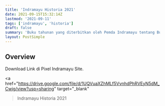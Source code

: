 ```yaml
---
title: 'Indramayu Historia 2021'
date: 2021-09-15T15:32:14Z
lastmod: '2021-09-11'
tags: ['indramayu', 'historia']
draft: false
summary: 'Buku tahunan yang diterbitkan oleh Pemda Indramayu tentang Bupati Indramayu'
layout: PostSimple
---
```


## Overview

Download Link di Pixel Indramayu Site.

<a
  href="https://drive.google.com/file/d/1UQVuaXZhMLf5VvnhdPhRVEyN5dM_Cwjg/view?usp=sharing"
  target="_blank"
>Indramayu Historia 2021</a>
